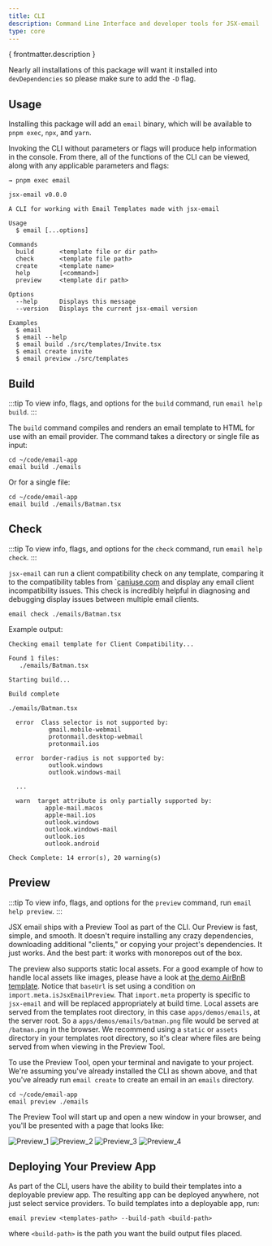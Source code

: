 ```yaml
---
title: CLI
description: Command Line Interface and developer tools for JSX-email
type: core
---
```



<p>{ frontmatter.description }</p>

<Install type={frontmatter.type}/>

Nearly all installations of this package will want it installed into `devDependencies` so please make sure to add the `-D` flag.

## Usage

Installing this package will add an `email` binary, which will be available to `pnpm exec`, `npx`, and `yarn`.

Invoking the CLI without parameters or flags will produce help information in the console. From there, all of the functions of the CLI can be viewed, along with any applicable parameters and flags:

```console
→ pnpm exec email

jsx-email v0.0.0

A CLI for working with Email Templates made with jsx-email

Usage
  $ email [...options]

Commands
  build       <template file or dir path>
  check       <template file path>
  create      <template name>
  help        [<command>]
  preview     <template dir path>

Options
  --help      Displays this message
  --version   Displays the current jsx-email version

Examples
  $ email
  $ email --help
  $ email build ./src/templates/Invite.tsx
  $ email create invite
  $ email preview ./src/templates
```

## Build

:::tip
To view info, flags, and options for the `build` command, run `email help build`.
:::

The `build` command compiles and renders an email template to HTML for use with an email provider. The command takes a directory or single file as input:

```console
cd ~/code/email-app
email build ./emails
```

Or for a single file:

```console
cd ~/code/email-app
email build ./emails/Batman.tsx
```

## Check

:::tip
To view info, flags, and options for the `check` command, run `email help check`.
:::

`jsx-email` can run a client compatibility check on any template, comparing it to the compatibility tables from `[caniuse.com](https://caniemail.com/) and display any email client incompatibility issues. This check is incredibly helpful in diagnosing and debugging display issues between multiple email clients.

```console
email check ./emails/Batman.tsx
```

Example output:

```console
Checking email template for Client Compatibility...

Found 1 files:
   ./emails/Batman.tsx

Starting build...

Build complete

./emails/Batman.tsx

  error  Class selector is not supported by:
           gmail.mobile-webmail
           protonmail.desktop-webmail
           protonmail.ios

  error  border-radius is not supported by:
           outlook.windows
           outlook.windows-mail

  ...

  warn  target attribute is only partially supported by:
          apple-mail.macos
          apple-mail.ios
          outlook.windows
          outlook.windows-mail
          outlook.ios
          outlook.android

Check Complete: 14 error(s), 20 warning(s)
```

## Preview

:::tip
To view info, flags, and options for the `preview` command, run `email help preview`.
:::

JSX email ships with a Preview Tool as part of the CLI. Our Preview is fast, simple, and smooth. It doesn't require installing any crazy dependencies, downloading additional "clients," or copying your project's dependencies. It just works. And the best part: it works with monorepos out of the box.

The preview also supports static local assets. For a good example of how to handle local assets like images, please have a look at [the demo AirBnB template](https://github.com/shellscape/jsx-email/blob/main/apps/demo/emails/airbnb-review.tsx). Notice that `baseUrl` is set using a condition on `import.meta.isJsxEmailPreview`. That `import.meta` property is specific to `jsx-email` and will be replaced appropriately at build time. Local assets are served from the templates root directory, in this case `apps/demos/emails`, at the server root. So a `apps/demos/emails/batman.png` file would be served at `/batman.png` in the browser. We recommend using a `static` or `assets` directory in your templates root directory, so it's clear where files are being served from when viewing in the Preview Tool.

To use the Preview Tool, open your terminal and navigate to your project. We're assuming you've already installed the CLI as shown above, and that you've already run `email create` to create an email in an `emails` directory.

```console
cd ~/code/email-app
email preview ./emails
```

The Preview Tool will start up and open a new window in your browser, and you'll be presented with a page that looks like:

<Image src={Preview_1} alt="Preview_1" />
<Image src={Preview_2} alt="Preview_2" />
<Image src={Preview_3} alt="Preview_3" />
<Image src={Preview_4} alt="Preview_4" />

## Deploying Your Preview App

As part of the CLI, users have the ability to build their templates into a deployable preview app. The resulting app can be deployed anywhere, not just select service providers. To build templates into a deployable app, run:

```console
email preview <templates-path> --build-path <build-path>
```

where `<build-path>` is the path you want the build output files placed.